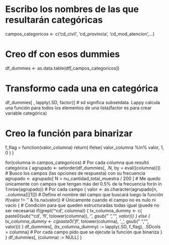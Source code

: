 # Escribo los nombres de las que resultarán categóricas
campos_categoricos <- c('cd_civil', 'cd_provincia', 'cd_mod_atencion',...)

# Creo df con esos dummies
df_dummies <- as.data.table(df[,campos_categoricos])

# Transformo cada una en categórica
df_dummies[ , lapply(.SD, factor)] # sd significa subsetdata. Lappy calcula una función para todos los elementos de una lista(factor es para crear variable categórica)  

# Creo la función para binarizar
f_flag = function(valor_columna) return( ifelse( valor_columna %in% valor, 1, 0 ) )

for(columna in campos_categoricos) # Por cada columna que resultó categórica
{
  agrupado <- setorder(df_dummies[, .N, by = eval((columna))]) # Busco los campos (las opciones de respuesta) con su frecuencia
  agrupado <- agrupado[ N > nu_cantidad_total_muestra / 200 ] # Me quedo únicamente con campos que tengan más del 0.5% de la frecuencia
  for(n in 1:nrow(agrupado)) # Por cada campo
  {
    valor <- as.character(agrupado[n, ..columna][[1]]) # Defino el nombre del campo que buscará luego la función
    if(valor != '' & !is.na(valor)) # Únicamente cuando el campo no es nulo ni vacío
    {
      # Condición para que queden estructuradas todas igual (puede no ser necesaria)
      if(grepl('^cd', columna)) 
      {
        tx_columna_dummy <- c( paste0(sub('^cd', 'fl', tolower(columna)), '_', gsub(" ", "", valor)))
      } else
      {
        tx_columna_dummy <- c(paste0('fl_', tolower(columna), '_', gsub(" ", "", valor)))
      }
      df_dummies[, (tx_columna_dummy) := lapply(.SD, f_flag), .SDcols = columna] # Por cada campo pido que se ejecute la función que binariza
    }
  }
  df_dummies[, (columna) := NULL]
}
